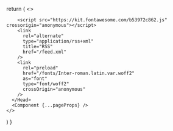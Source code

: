 

  return (
    <>
      <Head>

        <script src="https://kit.fontawesome.com/b53972c862.js" crossorigin="anonymous"></script>
        <link
          rel="alternate"
          type="application/rss+xml"
          title="RSS"
          href="/feed.xml"
        />
        <link
          rel="preload"
          href="/fonts/Inter-roman.latin.var.woff2"
          as="font"
          type="font/woff2"
          crossOrigin="anonymous"
        />
      </Head>
      <Component {...pageProps} />
    </>
  )
}


 
